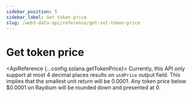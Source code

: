 ```yaml
---
sidebar_position: 5
sidebar_label: Get token price
slug: /web3-data-api/reference/get-sol-token-price
---
```



# Get token price

<ApiReference {...config.solana.getTokenPrice}>
  <Admonition type="info" icon="💡" title="USD Price Decimal">
    <ReactMarkdown>
      Currently, this API only support at most 4 decimal places results on
      `usdPrice` output field. This implies that the smallest unit return will
      be 0.0001. Any token price below $0.0001 on Raydium will be rounded down
      and presented at 0.
    </ReactMarkdown>
  </Admonition>
</ApiReference>
